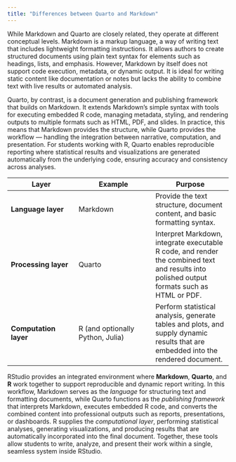 ```yaml
---
title: "Differences between Quarto and Markdown"
---
```


While Markdown and Quarto are closely related, they operate at different conceptual levels. Markdown is a markup language, a way of writing text that includes lightweight formatting instructions. It allows authors to create structured documents using plain text syntax for elements such as headings, lists, and emphasis. However, Markdown by itself does not support code execution, metadata, or dynamic output. It is ideal for writing static content like documentation or notes but lacks the ability to combine text with live results or automated analysis.

Quarto, by contrast, is a document generation and publishing framework that builds on Markdown. It extends Markdown’s simple syntax with tools for executing embedded R code, managing metadata, styling, and rendering outputs to multiple formats such as HTML, PDF, and slides. In practice, this means that Markdown provides the structure, while Quarto provides the workflow — handling the integration between narrative, computation, and presentation. For students working with R, Quarto enables reproducible reporting where statistical results and visualizations are generated automatically from the underlying code, ensuring accuracy and consistency across analyses.

| **Layer** | **Example** | **Purpose** |
|----------------------|-------------------------|-------------------------|
| **Language layer** | Markdown | Provide the text structure, document content, and basic formatting syntax. |
| **Processing layer** | Quarto | Interpret Markdown, integrate executable R code, and render the combined text and results into polished output formats such as HTML or PDF. |
| **Computation layer** | R (and optionally Python, Julia) | Perform statistical analysis, generate tables and plots, and supply dynamic results that are embedded into the rendered document. |

RStudio provides an integrated environment where **Markdown**, **Quarto**, and **R** work together to support reproducible and dynamic report writing. In this workflow, Markdown serves as the *language* for structuring text and formatting documents, while Quarto functions as the *publishing framework* that interprets Markdown, executes embedded R code, and converts the combined content into professional outputs such as reports, presentations, or dashboards. R supplies the *computational layer*, performing statistical analyses, generating visualizations, and producing results that are automatically incorporated into the final document. Together, these tools allow students to write, analyze, and present their work within a single, seamless system inside RStudio.
